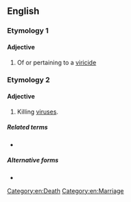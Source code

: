 ==English==

===Etymology 1===

====Adjective====
{{en-adj}}

# Of or pertaining to a [[viricide]] {{gloss|killing of a husband}}

===Etymology 2===

====Adjective====
{{en-adj}}

# Killing [[virus]]es.

=====Related terms=====
* {{l|en|viricide}}

=====Alternative forms=====
* {{l|en|virucidal}}

[[Category:en:Death]]
[[Category:en:Marriage]]